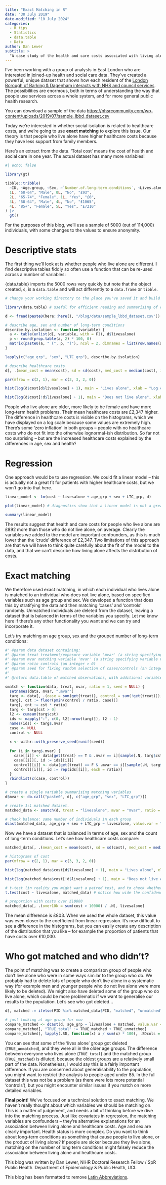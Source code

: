 ```yaml
---
title: "Exact Matching in R"
date: "30 July 2019"
date-modified: "10 July 2024"
categories:
  - R tips
  - Statistics
  - data.table
  - Data
author: Dan Lewer
subtitle: >
  "A case study of the health and care costs associated with living alone, using linked data from the London Borough of Barking & Dagenham"
---
```


I've been working with a group of analysts in East London who are interested in joined-up health and social care data. They've created a powerful, unique dataset that shows how each resident of the [London Borough of Barking & Dagenham interacts with NHS and council services](https://www.health.org.uk/improvement-projects/building-analyst-capabilities-to-demonstrate-the-value-of-connected-health-and). The possibilities are enormous, both in terms of understanding the way that people use services across a whole system, and for more general public health research.

You can download a sample of the data <https://nhsrcommunity.com/wp-content/uploads/2019/07/sample_lbbd_dataset.csv>

Today we're interested in whether social isolation is related to healthcare costs, and we're going to use **exact matching** to explore this issue. Our theory is that people who live alone have higher healthcare costs because they have less support from family members.

Here's an extract from the data. ‘Total cost' means the cost of health and social care in one year. The actual dataset has many more variables!

```r
#| echo: false

library(gt)

tibble::tribble(
  ~ID, ~Age.group, ~Sex, ~`Number.of.long-term.conditions`, ~Lives.alone, ~Total.cost,
  1L, "50-64", "Male", 0L, "No", "£93",
  2L, "65-74", "Female", 1L, "Yes", "£0",
  3L, "50-64", "Male", 4L, "No", "£1065",
  4L, "85+", "Female", 5L, "Yes", "£7210"
) |> 
  gt()


```

For the purposes of this blog, we'll use a sample of 5000 (out of 114,000) individuals, with some changes to the values to ensure anonymity.

# Descriptive stats

The first thing we'll look at is whether people who live alone are different. I find descriptive tables fiddly so often use a function that can be re-used across a number of variables:

::: aside
{data.table} imports the 5000 rows very quickly but note that the object created, `d`, is a `data.table` and will act differently to a `data.frame` or `tibble`.
:::


```r
# change your working directory to the place you've saved it and build the path to it using the {here} package which locates the RProj file of a project rather than requiring `setwd()` which can often be difficult to use with network drives when the start `\\`

library(data.table) # useful for efficient reading and summarising of data

d <- fread(paste0(here::here(), "/blog/data/sample_lbbd_dataset.csv"))

# describe age, sex and number of long-term conditions
describe.by.isolation <- function(variable) {
  a <- table(unlist(d[, variable, with = F]), d$livesalone)
  p <- round(prop.table(a, 2) * 100, 0)
  matrix(paste0(a, " (", p, ")"), ncol = 2, dimnames = list(row.names(a), c("Live with others", "Lives alone")))
}

lapply(c("age_grp", "sex", "LTC_grp"), describe.by.isolation)

# describe healthcare costs
d[, .(mean_cost = mean(cost), sd = sd(cost), med_cost = median(cost), iqr = IQR(cost)), livesalone]

par(mfrow = c(2, 1), mar = c(3, 3, 2, 0))

hist(log(d$cost[d$livesalone] + 1), main = "Lives alone", xlab = "Log cost + 1", col = "red", xlim = c(0, 14))

hist(log(d$cost[!d$livesalone] + 1), main = "Does not live alone", xlab = "Log cost + 1", col = "green", xlim = c(0, 14))
```

People who live alone are older, more likely to be female and have more long-term health problems. Their mean healthcare costs are £2,347 higher. The difference in healthcare costs is visible on the histograms, which we have displayed on a log scale because some values are extremely high. There's some ‘zero inflation' in both groups – people with no healthcare costs who do not fit into the otherwise lognormal-ish distribution. So far not too surprising – but are the increased healthcare costs explained by the differences in age, sex and health?

# Regression

One approach would be to use regression. We could fit a linear model – this is actually not a great fit for patients with higher healthcare costs, but we won't go into that here.

```r
linear_model <- lm(cost ~ livesalone + age_grp + sex + LTC_grp, d)

plot(linear_model) # diagnostics show that a linear model is not a great fit. You might have to press return to see all the plots before you can continue.

summary(linear_model)
```

The results suggest that health and care costs for people who live alone are £892 more than those who do not live alone, on average. Clearly the variables we added to the model are important confounders, as this is much lower than the ‘crude' difference of £2,347. Two limitations of this approach are that we will have to think quite carefully about the fit of the model to the data, and that we can't describe how living alone affects the distribution of costs.

# Exact matching

We therefore used exact matching, in which each individual who lives alone is matched to an individual who does not live alone, based on specified variables such as age group and sex. We developed a function that does this by stratifying the data and then matching ‘cases' and ‘controls' randomly. Unmatched individuals are deleted from the dataset, leaving a dataset that is balanced in terms of the variables you specify. Let me know here if there's any other functionality you want and we can try and incorporate it.

Let's try matching on age group, sex and the grouped number of long-term conditions:

```r
#' @param data dataset containing:
#' @param treat treatment/exposure variable 'mvar' (a string specifying variable name).
#' @param mvar matching variable 'mvar' (a string specifying variable name). If you want to match on multiple variables, concatenate them first.
#' @param ratio controls (an integer > 0)
#' @param seed for fixing random selection of cases/controls (an integer; default NULL means no seed). Choice of seed is arbitrary.
#'
#' @return data.table of matched observations, with additional variable 'id' for use in paired/grouped analyses

smatch <- function(data, treat, mvar, ratio = 1, seed = NULL) {
  setnames(data, mvar, ".mvar")
  targ <- data[, .(case = sum(get(treat)), control = sum(!get(treat))), .mvar]
  targ[, cst := floor(pmin(control / ratio, case))]
  targ[, cnt := cst * ratio]
  targ <- targ[cst > 0]
  l2 <- cumsum(targ$cst)
  ids <- mapply(":", c(0, l2[-nrow(targ)]), l2 - 1)
  names(ids) <- targ$.mvar
  case <- NULL
  control <- NULL
  
  x <- withr::with_preserve_seed(runif(seed))
  
  for (i in targ$.mvar) {
    case[[i]] <- data[get(treat) == T & .mvar == i][sample(.N, targ$cst[targ$.mvar == i])]
    case[[i]][, id := ids[[i]]]
    control[[i]] <- data[get(treat) == F & .mvar == i][sample(.N, targ$cnt[targ$.mvar == i])]
    control[[i]][, id := rep(ids[[i]], each = ratio)]
  }
  rbindlist(c(case, control))
}

# create a single variable summarising matching variables
d$mvar <- do.call("paste0", d[, c("age_grp", "sex", "LTC_grp")])

# create 1:1 matched dataset.
matched_data <- smatch(d, treat = "livesalone", mvar = "mvar", ratio = 1, seed = 74)

# check balance: same number of individuals in each group
dcast(matched_data, age_grp + sex + LTC_grp ~ livesalone, value.var = "id", fun.aggregate = length)
```

Now we have a dataset that is balanced in terms of age, sex and the count of long-term conditions. Let's see how healthcare costs compare:

```r
matched_data[, .(mean_cost = mean(cost), sd = sd(cost), med_cost = median(cost), iqr = IQR(cost)), livesalone]

# histograms of cost
par(mfrow = c(2, 1), mar = c(3, 3, 2, 0))

hist(log(matched_data$cost[d$livesalone] + 1), main = "Lives alone", xlab = "Log cost + 1", col = "red", xlim = c(0, 14))

hist(log(matched_data$cost[!d$livesalone] + 1), main = "Does not live alone", xlab = "Log cost + 1", col = "green", xlim = c(0, 14))

# t-test (in reality you might want a paired test, and to check whether a t-test is appropriate)
t.test(cost ~ livesalone, matched_data) # notice how wide the confidence intervals are for this reduced dataset

# proportion with costs over £10000
matched_data[, .(over10k = sum(cost > 10000) / .N), livesalone]
```

The mean difference is £803. When we used the whole dataset, this value was even closer to the coefficient from linear regression. It's now difficult to see a difference in the histograms, but you can easily create any description of the distribution that you like – for example the proportion of patients that have costs over £10,000.

# Who got matched and who didn't?

The point of matching was to create a comparison group of people who don't live alone who were in some ways similar to the group who do. We probably had to delete lots of people who don't live alone in a systematic way (for example men and younger people who do not live alone were more likely to be deleted). We might also have deleted some of the group who do live alone, which could be more problematic if we want to generalise our results to the population. Let's see who got deleted...

```r
d[, matched := ifelse(PID %in% matched_data$PID, "matched", "unmatched")]

# just looking at age group for now
compare_matched <- dcast(d, age_grp ~ livesalone + matched, value.var = "PID")
compare_matched[, "TRUE_total" := TRUE_matched + TRUE_unmatched]
compare_matched[, lapply(.SD, function(x) x / sum(x) * 100), .SDcols = 2:6]
```

You can see that some of the ‘lives alone' group got deleted (`TRUE_unmatched`), and they were all in the older age groups. The difference between everyone who lives alone (`TRUE_total`) and the matched group (`TRUE_matched`) is diluted, because the oldest groups are a relatively small part of the data. Nonetheless, I would say this is a fairly important difference. If you are concerned about generalisability to the population, you might want to restrict the analysis to people aged under 85. In the full dataset this was not be a problem (as there were lots more potential ‘controls'), but you might encounter similar issues if you match on more detailed variables.

**Final point!** We've focused on a technical solution to exact matching. We haven't really thought about which variables we should be matching on. This is a matter of judgement, and needs a bit of thinking before we dive into the matching process. Just like covariates in regression, the matching variables are confounders – they're alternative explanations for an association between living alone and healthcare costs. Age and sex are clearly important. Health status is more complex. Do you want to think about long-term conditions as something that cause people to live alone, or the product of living alone? If people are sicker because they live alone, matching on the number of long term conditions might falsely reduce the association between living alone and healthcare costs.

This blog was written by Dan Lewer, NIHR Doctoral Research Fellow / SpR Public Health. Department of Epidemiology & Public Health, UCL

This blog has been formatted to remove [Latin Abbreviations](https://nhsrway.nhsrcommunity.com/style-guides.html#avoid-latin-abbreviation).
